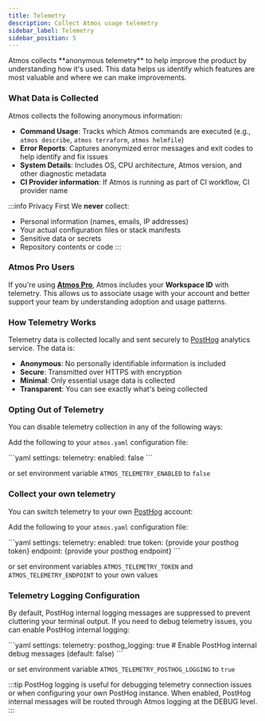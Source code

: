 ```yaml
---
title: Telemetry
description: Collect Atmos usage telemetry
sidebar_label: Telemetry
sidebar_position: 5
---
```


<Intro>
Atmos collects **anonymous telemetry** to help improve the product by understanding how it's used. 
This data helps us identify which features are most valuable and where we can make improvements.
</Intro>

### What Data is Collected

Atmos collects the following anonymous information:

- **Command Usage**: Tracks which Atmos commands are executed (e.g., `atmos describe`, `atmos terraform`, `atmos helmfile`)  
- **Error Reports**: Captures anonymized error messages and exit codes to help identify and fix issues  
- **System Details**: Includes OS, CPU architecture, Atmos version, and other diagnostic metadata
- **CI Provider information**: If Atmos is running as part of CI workflow, CI provider name

:::info Privacy First
We **never** collect:
- Personal information (names, emails, IP addresses)
- Your actual configuration files or stack manifests
- Sensitive data or secrets
- Repository contents or code
:::

### Atmos Pro Users

If you're using [**Atmos Pro**](https://atmos-pro.com), Atmos includes your **Workspace ID** with telemetry. This allows us to associate usage with your account and better support your team by understanding adoption and usage patterns.

### How Telemetry Works

Telemetry data is collected locally and sent securely to [PostHog](https://posthog.com/) analytics service. The data is:

- **Anonymous**: No personally identifiable information is included
- **Secure**: Transmitted over HTTPS with encryption
- **Minimal**: Only essential usage data is collected
- **Transparent**: You can see exactly what's being collected

### Opting Out of Telemetry

You can disable telemetry collection in any of the following ways:

Add the following to your `atmos.yaml` configuration file:

<File title="atmos.yaml">
```yaml
settings:
  telemetry:
    enabled: false
```
</File>

or set environment variable `ATMOS_TELEMETRY_ENABLED` to `false` 

### Collect your own telemetry

You can switch telemetry to your own [PostHog](https://posthog.com/) account:

Add the following to your `atmos.yaml` configuration file:

<File title="atmos.yaml">
```yaml
settings:
  telemetry:
    enabled: true
    token: {provide your posthog token}
    endpoint: {provide your posthog endpoint}
```
</File>

or set environment variables `ATMOS_TELEMETRY_TOKEN` and `ATMOS_TELEMETRY_ENDPOINT` to your own values

### Telemetry Logging Configuration

By default, PostHog internal logging messages are suppressed to prevent cluttering your terminal output. If you need to debug telemetry issues, you can enable PostHog internal logging:

<File title="atmos.yaml">
```yaml
settings:
  telemetry:
    posthog_logging: true  # Enable PostHog internal debug messages (default: false)
```
</File>

or set environment variable `ATMOS_TELEMETRY_POSTHOG_LOGGING` to `true`

:::tip
PostHog logging is useful for debugging telemetry connection issues or when configuring your own PostHog instance. When enabled, PostHog internal messages will be routed through Atmos logging at the DEBUG level.
:::

